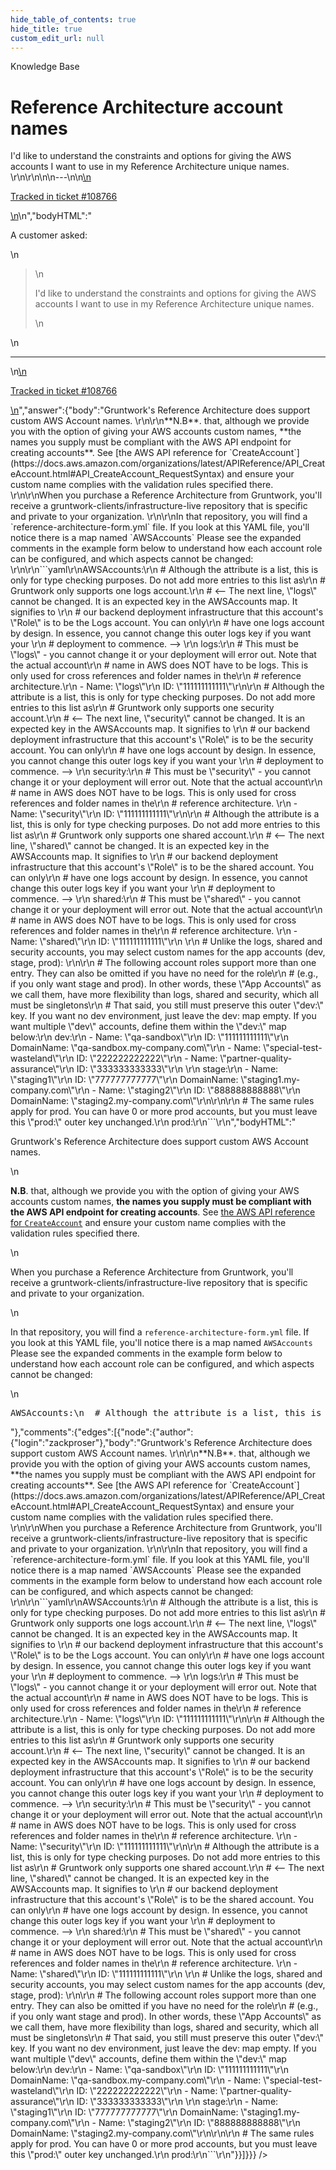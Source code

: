 ```yaml
---
hide_table_of_contents: true
hide_title: true
custom_edit_url: null
---
```



<CenterLayout>
<span class="title">Knowledge Base</span>
<h1>Reference Architecture account names</h1>
<GitHub json={{"id":"D_kwDOF8slf84APzpD","number":467,"author":{"login":"zackproser"},"title":"Reference Architecture account names","body":"\nA customer asked: \r\n> I'd like to understand the constraints and options for giving the AWS accounts I want to use in my Reference Architecture unique names. \r\n\r\n\n\n---\n\n<ins datetime=\"2022-06-14T14:03:26Z\">\n  <p><a href=\"https://support.gruntwork.io/hc/requests/108766\">Tracked in ticket #108766</a></p>\n</ins>\n","bodyHTML":"<p dir=\"auto\">A customer asked:</p>\n<blockquote>\n<p dir=\"auto\">I'd like to understand the constraints and options for giving the AWS accounts I want to use in my Reference Architecture unique names.</p>\n</blockquote>\n<hr>\n<ins datetime=\"2022-06-14T14:03:26Z\">\n  <p dir=\"auto\"><a href=\"https://support.gruntwork.io/hc/requests/108766\" rel=\"nofollow\">Tracked in ticket #108766</a></p>\n</ins>","answer":{"body":"Gruntwork's Reference Architecture does support custom AWS Account names. \r\n\r\n**N.B**. that, although we provide you with the option of giving your AWS accounts custom names, **the names you supply must be compliant with the AWS API endpoint for creating accounts**. See [the AWS API reference for `CreateAccount`](https://docs.aws.amazon.com/organizations/latest/APIReference/API_CreateAccount.html#API_CreateAccount_RequestSyntax) and ensure your custom name complies with the validation rules specified there. \r\n\r\nWhen you purchase a Reference Architecture from Gruntwork, you'll receive a gruntwork-clients/infrastructure-live repository that is specific and private to your organization. \r\n\r\nIn that repository, you will find a `reference-architecture-form.yml` file. If you look at this YAML file, you'll notice there is a map named `AWSAccounts` Please see the expanded comments in the example form below to understand how each account role can be configured, and which aspects cannot be changed: \r\n\r\n```yaml\r\nAWSAccounts:\r\n  # Although the attribute is a list, this is only for type checking purposes. Do not add more entries to this list as\r\n  # Gruntwork only supports one logs account.\r\n  # <-- The next line, \"logs\" cannot be changed. It is an expected key in the AWSAccounts map. It signifies to \r\n  #     our backend deployment infrastructure that this account's \"Role\" is to be the Logs account. You can only\r\n  #     have one logs account by design. In essence, you cannot change this outer logs key if you want your \r\n  #     deployment to commence. --> \r\n  logs:\r\n    # This must be \"logs\" - you cannot change it or your deployment will error out. Note that the actual account\r\n    # name in AWS does NOT have to be logs. This is only used for cross references and folder names in the\r\n    # reference architecture.\r\n    - Name: \"logs\"\r\n      ID: \"111111111111\"\r\n\r\n  # Although the attribute is a list, this is only for type checking purposes. Do not add more entries to this list as\r\n  # Gruntwork only supports one security account.\r\n  # <-- The next line, \"security\" cannot be changed. It is an expected key in the AWSAccounts map. It signifies to \r\n  #     our backend deployment infrastructure that this account's \"Role\" is to be the security account. You can only\r\n  #     have one logs account by design. In essence, you cannot change this outer logs key if you want your \r\n  #     deployment to commence. --> \r\n  security:\r\n    # This must be \"security\" - you cannot change it or your deployment will error out. Note that the actual account\r\n    # name in AWS does NOT have to be logs. This is only used for cross references and folder names in the\r\n    # reference architecture. \r\n    - Name: \"security\"\r\n      ID: \"111111111111\"\r\n\r\n  # Although the attribute is a list, this is only for type checking purposes. Do not add more entries to this list as\r\n  # Gruntwork only supports one shared account.\r\n  # <-- The next line, \"shared\" cannot be changed. It is an expected key in the AWSAccounts map. It signifies to \r\n  #     our backend deployment infrastructure that this account's \"Role\" is to be the shared account. You can only\r\n  #     have one logs account by design. In essence, you cannot change this outer logs key if you want your \r\n  #     deployment to commence. --> \r\n  shared:\r\n    # This must be \"shared\" - you cannot change it or your deployment will error out. Note that the actual account\r\n    # name in AWS does NOT have to be logs. This is only used for cross references and folder names in the\r\n    # reference architecture. \r\n    - Name: \"shared\"\r\n      ID: \"111111111111\"\r\n    \r\n  # Unlike the logs, shared and security accounts, you may select custom names for the app accounts (dev, stage, prod): \r\n\r\n  # The following account roles support more than one entry. They can also be omitted if you have no need for the role\r\n  # (e.g., if you only want stage and prod). In other words, these \"App Accounts\" as we call them, have more flexibility than logs, shared and security, which all must be singletons\r\n  # That said, you still must preserve this outer \"dev:\" key. If you want no dev environment, just leave the dev: map empty. If you want multiple \"dev\" accounts, define them within the \"dev:\" map below:\r\n  dev:\r\n    - Name: \"qa-sandbox\"\r\n      ID: \"111111111111\"\r\n      DomainName: \"qa-sandbox.my-company.com\"\r\n    - Name: \"special-test-wasteland\"\r\n      ID: \"222222222222\"\r\n    - Name: \"partner-quality-assurance\"\r\n      ID: \"333333333333\"\r\n    \r\n  stage:\r\n    - Name: \"staging1\"\r\n      ID: \"777777777777\"\r\n      DomainName: \"staging1.my-company.com\"\r\n    - Name: \"staging2\"\r\n      ID: \"888888888888\"\r\n      DomainName: \"staging2.my-company.com\"\r\n\r\n\r\n  # The same rules apply for prod. You can have 0 or more prod accounts, but you must leave this \"prod:\" outer key unchanged.\r\n  prod:\r\n```\r\n","bodyHTML":"<p dir=\"auto\">Gruntwork's Reference Architecture does support custom AWS Account names.</p>\n<p dir=\"auto\"><strong>N.B</strong>. that, although we provide you with the option of giving your AWS accounts custom names, <strong>the names you supply must be compliant with the AWS API endpoint for creating accounts</strong>. See <a href=\"https://docs.aws.amazon.com/organizations/latest/APIReference/API_CreateAccount.html#API_CreateAccount_RequestSyntax\" rel=\"nofollow\">the AWS API reference for <code class=\"notranslate\">CreateAccount</code></a> and ensure your custom name complies with the validation rules specified there.</p>\n<p dir=\"auto\">When you purchase a Reference Architecture from Gruntwork, you'll receive a gruntwork-clients/infrastructure-live repository that is specific and private to your organization.</p>\n<p dir=\"auto\">In that repository, you will find a <code class=\"notranslate\">reference-architecture-form.yml</code> file. If you look at this YAML file, you'll notice there is a map named <code class=\"notranslate\">AWSAccounts</code> Please see the expanded comments in the example form below to understand how each account role can be configured, and which aspects cannot be changed:</p>\n<div class=\"highlight highlight-source-yaml notranslate position-relative overflow-auto\" dir=\"auto\" data-snippet-clipboard-copy-content=\"AWSAccounts:\n  # Although the attribute is a list, this is only for type checking purposes. Do not add more entries to this list as\n  # Gruntwork only supports one logs account.\n  # &lt;-- The next line, &quot;logs&quot; cannot be changed. It is an expected key in the AWSAccounts map. It signifies to \n  #     our backend deployment infrastructure that this account's &quot;Role&quot; is to be the Logs account. You can only\n  #     have one logs account by design. In essence, you cannot change this outer logs key if you want your \n  #     deployment to commence. --&gt; \n  logs:\n    # This must be &quot;logs&quot; - you cannot change it or your deployment will error out. Note that the actual account\n    # name in AWS does NOT have to be logs. This is only used for cross references and folder names in the\n    # reference architecture.\n    - Name: &quot;logs&quot;\n      ID: &quot;111111111111&quot;\n\n  # Although the attribute is a list, this is only for type checking purposes. Do not add more entries to this list as\n  # Gruntwork only supports one security account.\n  # &lt;-- The next line, &quot;security&quot; cannot be changed. It is an expected key in the AWSAccounts map. It signifies to \n  #     our backend deployment infrastructure that this account's &quot;Role&quot; is to be the security account. You can only\n  #     have one logs account by design. In essence, you cannot change this outer logs key if you want your \n  #     deployment to commence. --&gt; \n  security:\n    # This must be &quot;security&quot; - you cannot change it or your deployment will error out. Note that the actual account\n    # name in AWS does NOT have to be logs. This is only used for cross references and folder names in the\n    # reference architecture. \n    - Name: &quot;security&quot;\n      ID: &quot;111111111111&quot;\n\n  # Although the attribute is a list, this is only for type checking purposes. Do not add more entries to this list as\n  # Gruntwork only supports one shared account.\n  # &lt;-- The next line, &quot;shared&quot; cannot be changed. It is an expected key in the AWSAccounts map. It signifies to \n  #     our backend deployment infrastructure that this account's &quot;Role&quot; is to be the shared account. You can only\n  #     have one logs account by design. In essence, you cannot change this outer logs key if you want your \n  #     deployment to commence. --&gt; \n  shared:\n    # This must be &quot;shared&quot; - you cannot change it or your deployment will error out. Note that the actual account\n    # name in AWS does NOT have to be logs. This is only used for cross references and folder names in the\n    # reference architecture. \n    - Name: &quot;shared&quot;\n      ID: &quot;111111111111&quot;\n    \n  # Unlike the logs, shared and security accounts, you may select custom names for the app accounts (dev, stage, prod): \n\n  # The following account roles support more than one entry. They can also be omitted if you have no need for the role\n  # (e.g., if you only want stage and prod). In other words, these &quot;App Accounts&quot; as we call them, have more flexibility than logs, shared and security, which all must be singletons\n  # That said, you still must preserve this outer &quot;dev:&quot; key. If you want no dev environment, just leave the dev: map empty. If you want multiple &quot;dev&quot; accounts, define them within the &quot;dev:&quot; map below:\n  dev:\n    - Name: &quot;qa-sandbox&quot;\n      ID: &quot;111111111111&quot;\n      DomainName: &quot;qa-sandbox.my-company.com&quot;\n    - Name: &quot;special-test-wasteland&quot;\n      ID: &quot;222222222222&quot;\n    - Name: &quot;partner-quality-assurance&quot;\n      ID: &quot;333333333333&quot;\n    \n  stage:\n    - Name: &quot;staging1&quot;\n      ID: &quot;777777777777&quot;\n      DomainName: &quot;staging1.my-company.com&quot;\n    - Name: &quot;staging2&quot;\n      ID: &quot;888888888888&quot;\n      DomainName: &quot;staging2.my-company.com&quot;\n\n\n  # The same rules apply for prod. You can have 0 or more prod accounts, but you must leave this &quot;prod:&quot; outer key unchanged.\n  prod:\"><pre><span class=\"pl-ent\">AWSAccounts</span>:\n  <span class=\"pl-c\"><span class=\"pl-c\">#</span> Although the attribute is a list, this is only for type checking purposes. Do not add more entries to this list as</span>\n  <span class=\"pl-c\"><span class=\"pl-c\">#</span> Gruntwork only supports one logs account.</span>\n  <span class=\"pl-c\"><span class=\"pl-c\">#</span> &lt;-- The next line, \"logs\" cannot be changed. It is an expected key in the AWSAccounts map. It signifies to </span>\n  <span class=\"pl-c\"><span class=\"pl-c\">#</span>     our backend deployment infrastructure that this account's \"Role\" is to be the Logs account. You can only</span>\n  <span class=\"pl-c\"><span class=\"pl-c\">#</span>     have one logs account by design. In essence, you cannot change this outer logs key if you want your </span>\n  <span class=\"pl-c\"><span class=\"pl-c\">#</span>     deployment to commence. --&gt; </span>\n  <span class=\"pl-ent\">logs</span>:\n    <span class=\"pl-c\"><span class=\"pl-c\">#</span> This must be \"logs\" - you cannot change it or your deployment will error out. Note that the actual account</span>\n    <span class=\"pl-c\"><span class=\"pl-c\">#</span> name in AWS does NOT have to be logs. This is only used for cross references and folder names in the</span>\n    <span class=\"pl-c\"><span class=\"pl-c\">#</span> reference architecture.</span>\n    - <span class=\"pl-ent\">Name</span>: <span class=\"pl-s\"><span class=\"pl-pds\">\"</span>logs<span class=\"pl-pds\">\"</span></span>\n      <span class=\"pl-ent\">ID</span>: <span class=\"pl-s\"><span class=\"pl-pds\">\"</span>111111111111<span class=\"pl-pds\">\"</span></span>\n\n  <span class=\"pl-c\"><span class=\"pl-c\">#</span> Although the attribute is a list, this is only for type checking purposes. Do not add more entries to this list as</span>\n  <span class=\"pl-c\"><span class=\"pl-c\">#</span> Gruntwork only supports one security account.</span>\n  <span class=\"pl-c\"><span class=\"pl-c\">#</span> &lt;-- The next line, \"security\" cannot be changed. It is an expected key in the AWSAccounts map. It signifies to </span>\n  <span class=\"pl-c\"><span class=\"pl-c\">#</span>     our backend deployment infrastructure that this account's \"Role\" is to be the security account. You can only</span>\n  <span class=\"pl-c\"><span class=\"pl-c\">#</span>     have one logs account by design. In essence, you cannot change this outer logs key if you want your </span>\n  <span class=\"pl-c\"><span class=\"pl-c\">#</span>     deployment to commence. --&gt; </span>\n  <span class=\"pl-ent\">security</span>:\n    <span class=\"pl-c\"><span class=\"pl-c\">#</span> This must be \"security\" - you cannot change it or your deployment will error out. Note that the actual account</span>\n    <span class=\"pl-c\"><span class=\"pl-c\">#</span> name in AWS does NOT have to be logs. This is only used for cross references and folder names in the</span>\n    <span class=\"pl-c\"><span class=\"pl-c\">#</span> reference architecture. </span>\n    - <span class=\"pl-ent\">Name</span>: <span class=\"pl-s\"><span class=\"pl-pds\">\"</span>security<span class=\"pl-pds\">\"</span></span>\n      <span class=\"pl-ent\">ID</span>: <span class=\"pl-s\"><span class=\"pl-pds\">\"</span>111111111111<span class=\"pl-pds\">\"</span></span>\n\n  <span class=\"pl-c\"><span class=\"pl-c\">#</span> Although the attribute is a list, this is only for type checking purposes. Do not add more entries to this list as</span>\n  <span class=\"pl-c\"><span class=\"pl-c\">#</span> Gruntwork only supports one shared account.</span>\n  <span class=\"pl-c\"><span class=\"pl-c\">#</span> &lt;-- The next line, \"shared\" cannot be changed. It is an expected key in the AWSAccounts map. It signifies to </span>\n  <span class=\"pl-c\"><span class=\"pl-c\">#</span>     our backend deployment infrastructure that this account's \"Role\" is to be the shared account. You can only</span>\n  <span class=\"pl-c\"><span class=\"pl-c\">#</span>     have one logs account by design. In essence, you cannot change this outer logs key if you want your </span>\n  <span class=\"pl-c\"><span class=\"pl-c\">#</span>     deployment to commence. --&gt; </span>\n  <span class=\"pl-ent\">shared</span>:\n    <span class=\"pl-c\"><span class=\"pl-c\">#</span> This must be \"shared\" - you cannot change it or your deployment will error out. Note that the actual account</span>\n    <span class=\"pl-c\"><span class=\"pl-c\">#</span> name in AWS does NOT have to be logs. This is only used for cross references and folder names in the</span>\n    <span class=\"pl-c\"><span class=\"pl-c\">#</span> reference architecture. </span>\n    - <span class=\"pl-ent\">Name</span>: <span class=\"pl-s\"><span class=\"pl-pds\">\"</span>shared<span class=\"pl-pds\">\"</span></span>\n      <span class=\"pl-ent\">ID</span>: <span class=\"pl-s\"><span class=\"pl-pds\">\"</span>111111111111<span class=\"pl-pds\">\"</span></span>\n    \n  <span class=\"pl-c\"><span class=\"pl-c\">#</span> Unlike the logs, shared and security accounts, you may select custom names for the app accounts (dev, stage, prod): </span>\n\n  <span class=\"pl-c\"><span class=\"pl-c\">#</span> The following account roles support more than one entry. They can also be omitted if you have no need for the role</span>\n  <span class=\"pl-c\"><span class=\"pl-c\">#</span> (e.g., if you only want stage and prod). In other words, these \"App Accounts\" as we call them, have more flexibility than logs, shared and security, which all must be singletons</span>\n  <span class=\"pl-c\"><span class=\"pl-c\">#</span> That said, you still must preserve this outer \"dev:\" key. If you want no dev environment, just leave the dev: map empty. If you want multiple \"dev\" accounts, define them within the \"dev:\" map below:</span>\n  <span class=\"pl-ent\">dev</span>:\n    - <span class=\"pl-ent\">Name</span>: <span class=\"pl-s\"><span class=\"pl-pds\">\"</span>qa-sandbox<span class=\"pl-pds\">\"</span></span>\n      <span class=\"pl-ent\">ID</span>: <span class=\"pl-s\"><span class=\"pl-pds\">\"</span>111111111111<span class=\"pl-pds\">\"</span></span>\n      <span class=\"pl-ent\">DomainName</span>: <span class=\"pl-s\"><span class=\"pl-pds\">\"</span>qa-sandbox.my-company.com<span class=\"pl-pds\">\"</span></span>\n    - <span class=\"pl-ent\">Name</span>: <span class=\"pl-s\"><span class=\"pl-pds\">\"</span>special-test-wasteland<span class=\"pl-pds\">\"</span></span>\n      <span class=\"pl-ent\">ID</span>: <span class=\"pl-s\"><span class=\"pl-pds\">\"</span>222222222222<span class=\"pl-pds\">\"</span></span>\n    - <span class=\"pl-ent\">Name</span>: <span class=\"pl-s\"><span class=\"pl-pds\">\"</span>partner-quality-assurance<span class=\"pl-pds\">\"</span></span>\n      <span class=\"pl-ent\">ID</span>: <span class=\"pl-s\"><span class=\"pl-pds\">\"</span>333333333333<span class=\"pl-pds\">\"</span></span>\n    \n  <span class=\"pl-ent\">stage</span>:\n    - <span class=\"pl-ent\">Name</span>: <span class=\"pl-s\"><span class=\"pl-pds\">\"</span>staging1<span class=\"pl-pds\">\"</span></span>\n      <span class=\"pl-ent\">ID</span>: <span class=\"pl-s\"><span class=\"pl-pds\">\"</span>777777777777<span class=\"pl-pds\">\"</span></span>\n      <span class=\"pl-ent\">DomainName</span>: <span class=\"pl-s\"><span class=\"pl-pds\">\"</span>staging1.my-company.com<span class=\"pl-pds\">\"</span></span>\n    - <span class=\"pl-ent\">Name</span>: <span class=\"pl-s\"><span class=\"pl-pds\">\"</span>staging2<span class=\"pl-pds\">\"</span></span>\n      <span class=\"pl-ent\">ID</span>: <span class=\"pl-s\"><span class=\"pl-pds\">\"</span>888888888888<span class=\"pl-pds\">\"</span></span>\n      <span class=\"pl-ent\">DomainName</span>: <span class=\"pl-s\"><span class=\"pl-pds\">\"</span>staging2.my-company.com<span class=\"pl-pds\">\"</span></span>\n\n\n  <span class=\"pl-c\"><span class=\"pl-c\">#</span> The same rules apply for prod. You can have 0 or more prod accounts, but you must leave this \"prod:\" outer key unchanged.</span>\n  <span class=\"pl-ent\">prod</span>:</pre></div>"},"comments":{"edges":[{"node":{"author":{"login":"zackproser"},"body":"Gruntwork's Reference Architecture does support custom AWS Account names. \r\n\r\n**N.B**. that, although we provide you with the option of giving your AWS accounts custom names, **the names you supply must be compliant with the AWS API endpoint for creating accounts**. See [the AWS API reference for `CreateAccount`](https://docs.aws.amazon.com/organizations/latest/APIReference/API_CreateAccount.html#API_CreateAccount_RequestSyntax) and ensure your custom name complies with the validation rules specified there. \r\n\r\nWhen you purchase a Reference Architecture from Gruntwork, you'll receive a gruntwork-clients/infrastructure-live repository that is specific and private to your organization. \r\n\r\nIn that repository, you will find a `reference-architecture-form.yml` file. If you look at this YAML file, you'll notice there is a map named `AWSAccounts` Please see the expanded comments in the example form below to understand how each account role can be configured, and which aspects cannot be changed: \r\n\r\n```yaml\r\nAWSAccounts:\r\n  # Although the attribute is a list, this is only for type checking purposes. Do not add more entries to this list as\r\n  # Gruntwork only supports one logs account.\r\n  # <-- The next line, \"logs\" cannot be changed. It is an expected key in the AWSAccounts map. It signifies to \r\n  #     our backend deployment infrastructure that this account's \"Role\" is to be the Logs account. You can only\r\n  #     have one logs account by design. In essence, you cannot change this outer logs key if you want your \r\n  #     deployment to commence. --> \r\n  logs:\r\n    # This must be \"logs\" - you cannot change it or your deployment will error out. Note that the actual account\r\n    # name in AWS does NOT have to be logs. This is only used for cross references and folder names in the\r\n    # reference architecture.\r\n    - Name: \"logs\"\r\n      ID: \"111111111111\"\r\n\r\n  # Although the attribute is a list, this is only for type checking purposes. Do not add more entries to this list as\r\n  # Gruntwork only supports one security account.\r\n  # <-- The next line, \"security\" cannot be changed. It is an expected key in the AWSAccounts map. It signifies to \r\n  #     our backend deployment infrastructure that this account's \"Role\" is to be the security account. You can only\r\n  #     have one logs account by design. In essence, you cannot change this outer logs key if you want your \r\n  #     deployment to commence. --> \r\n  security:\r\n    # This must be \"security\" - you cannot change it or your deployment will error out. Note that the actual account\r\n    # name in AWS does NOT have to be logs. This is only used for cross references and folder names in the\r\n    # reference architecture. \r\n    - Name: \"security\"\r\n      ID: \"111111111111\"\r\n\r\n  # Although the attribute is a list, this is only for type checking purposes. Do not add more entries to this list as\r\n  # Gruntwork only supports one shared account.\r\n  # <-- The next line, \"shared\" cannot be changed. It is an expected key in the AWSAccounts map. It signifies to \r\n  #     our backend deployment infrastructure that this account's \"Role\" is to be the shared account. You can only\r\n  #     have one logs account by design. In essence, you cannot change this outer logs key if you want your \r\n  #     deployment to commence. --> \r\n  shared:\r\n    # This must be \"shared\" - you cannot change it or your deployment will error out. Note that the actual account\r\n    # name in AWS does NOT have to be logs. This is only used for cross references and folder names in the\r\n    # reference architecture. \r\n    - Name: \"shared\"\r\n      ID: \"111111111111\"\r\n    \r\n  # Unlike the logs, shared and security accounts, you may select custom names for the app accounts (dev, stage, prod): \r\n\r\n  # The following account roles support more than one entry. They can also be omitted if you have no need for the role\r\n  # (e.g., if you only want stage and prod). In other words, these \"App Accounts\" as we call them, have more flexibility than logs, shared and security, which all must be singletons\r\n  # That said, you still must preserve this outer \"dev:\" key. If you want no dev environment, just leave the dev: map empty. If you want multiple \"dev\" accounts, define them within the \"dev:\" map below:\r\n  dev:\r\n    - Name: \"qa-sandbox\"\r\n      ID: \"111111111111\"\r\n      DomainName: \"qa-sandbox.my-company.com\"\r\n    - Name: \"special-test-wasteland\"\r\n      ID: \"222222222222\"\r\n    - Name: \"partner-quality-assurance\"\r\n      ID: \"333333333333\"\r\n    \r\n  stage:\r\n    - Name: \"staging1\"\r\n      ID: \"777777777777\"\r\n      DomainName: \"staging1.my-company.com\"\r\n    - Name: \"staging2\"\r\n      ID: \"888888888888\"\r\n      DomainName: \"staging2.my-company.com\"\r\n\r\n\r\n  # The same rules apply for prod. You can have 0 or more prod accounts, but you must leave this \"prod:\" outer key unchanged.\r\n  prod:\r\n```\r\n"}}]}}} />

</CenterLayout>
  

<!-- ##DOCS-SOURCER-START
{
  "sourcePlugin": "github-discussions",
  "hash": "bf1ea897c119288dd48fc4d4f79e7c49"
}
##DOCS-SOURCER-END -->
